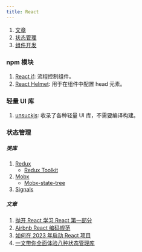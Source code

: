 ```yaml
---
title: React
---
```


1. [文章](./React/Article.mdx)
2. [状态管理](./React/store.mdx)
3. [组件开发](./React/Component-develop.mdx)

### npm 模块

1. [React if](https://github.com/romac/react-if): 流程控制组件。<Badge github="https://github.com/romac/react-if" />
2. [React Helmet](https://www.npmjs.com/package/react-helmet): 用于在组件中配置 head 元素。<Badge npm='react-helmet' github="https://github.com/nfl/react-helmet" />

### 轻量 UI 库

1. [unsuckjs](https://unsuckjs.com/): 收录了各种轻量 UI 库，不需要编译构建。<Badge github="https://github.com/adamghill/unsuckjs.com" />

### 状态管理

##### 类库

1. [Redux](https://redux.js.org/)
   - [Redux Toolkit](https://redux-toolkit.js.org/)
2. [Mobx](https://mobx.js.org/README.html)
   - [Mobx-state-tree](https://mobx-state-tree.js.org/intro/welcome)
3. [Signals](https://preactjs.com/guide/v10/signals/)

##### 文章

1. [抛开 React 学习 React 第一部分](https://zhuanlan.zhihu.com/p/20678269?utm_source=pocket_saves)
2. [Airbnb React 编码规范](https://zhuanlan.zhihu.com/p/20616464?utm_source=pocket_saves)
3. [如何在 2023 年启动 React 项目](https://www.robinwieruch.de/react-starter/)
4. [一文带你全面体验八种状态管理库](https://blog.csdn.net/ByteDanceTech/article/details/128910642)
